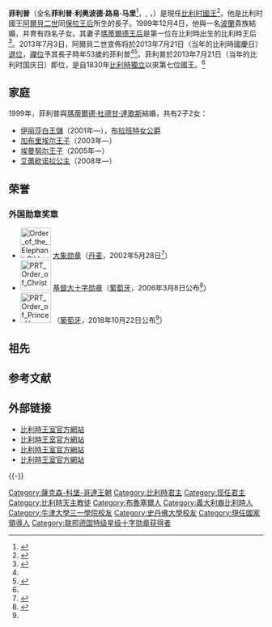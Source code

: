 {{Infobox royalty
|name        = 菲利普
|image       = Sergio Mattarella and Belgian King Philippe at Quirinale in 2021 (6) (cropped).jpg
|image_size  = 
|caption     = 2021年，菲利普國王到訪[[奎里納爾宮|奎里納爾宮]]
|succession  = [[比利时君主列表|比利时人之王]]
|reign       = 2013年7月21日-（{{age in years and days|2013|7|21|age=no}}）
|predecessor = [[阿尔贝二世_(比利时)|阿尔贝二世]]
|suc-type    = 繼承人
|successor   = [[伊莉莎白_(比利時)|布拉班特女公爵伊莉莎白]]
|reg-type    = 首相
|regent      = [[埃利奥·迪吕波|埃利奥·迪吕波]]<br>[[夏爾·米歇爾|夏爾·米歇爾]]<br>[[蘇菲·威爾梅斯|蘇菲·威爾梅斯]]<br>[[亞歷山大·德克羅|亞歷山大·德克羅]]
|title       = 
|spouse      = {{marriage|[[玛蒂尔德_(比利時王后)|玛蒂尔德王后]]|1999}}
|issue-link  = 
|issue       = [[伊莉莎白_(比利时)|布拉班特女公爵伊丽莎白王储]]<br />[[加布里埃尔王子_(比利时)|加布里埃尔王子]]<br />[[埃曼努尔王子_(比利时)|埃曼努尔王子]]<br />[[艾蕾欧诺拉_(比利时公主)|艾蕾欧诺拉公主]]
|full name   = 菲利普·利奧波德·路易·馬里<br>Philippe Léopold Louis Marie<br />Filips Leopold Lodewijk Maria
|house = [[萨克森-科堡-哥达王朝|萨克森-科堡-哥达王朝]]
|father      = [[阿尔贝二世_(比利时)|阿尔贝二世]]
|mother      = [[保拉_(比利时王后)|保拉王后]]
|birth_date  = {{Birth date and age|1960|4|15|df=y}}
|birth_place = {{BEL}}[[布鲁塞尔|布鲁塞尔]]
|death_date  =
|death_place =
|religion    = [[罗马天主教|罗马天主教]]
}}
{{Belgian Royal Family}}
'''菲利普'''（全名'''菲利普·利奥波德·路易·马里'''<ref>{{cite web | title = 比利时王储菲利普简介 | url = http://sports.china.com.cn/zhuanti/2008ay/2008-06/26/content_15894221.htm | publisher = 中国网 | date = 2008-06-26 | accessdate = 2013-12-29 | language = zh-hans | deadurl = yes | archiveurl = https://web.archive.org/web/20131230235426/http://sports.china.com.cn/zhuanti/2008ay/2008-06/26/content_15894221.htm | archivedate = 2013-12-30 }}</ref>，{{lang-fr|'''Philippe Léopold Louis Marie'''}}, {{lang-nl|'''Filip(s) Leopold Lodewijk Maria'''}}，{{bd|1960年|4月15日||}}）是現任[[比利时君主列表|比利时國王]]<ref name=apd>{{cite news | title = 比利時53歲王儲菲利普正式登基 | url = http://www.apdnews.com/news/30236.html | publisher = 亚太日报 | date = 2013-07-22 | accessdate = 2013-07-22 | language = zh-hant | deadurl = yes | archiveurl = https://web.archive.org/web/20130728054445/http://www.apdnews.com/news/30236.html | archivedate = 2013-07-28 }}</ref>。他是比利时國王[[阿爾貝二世_(比利時)|阿爾貝二世]]同[[保拉_(比利時王后)|保拉王后]]所生的長子。1999年12月4日，他與一名[[波蘭|波蘭]]貴族結婚，并育有四名子女。其妻子[[瑪蒂爾德_(比利時王后)|瑪蒂爾德王后]]是第一位在比利時出生的比利時王后<ref name=bbc>{{Cite web |url = http://www.bbc.co.uk/news/world-europe-23167525 |title = Belgium's King Albert II announces abdication |author = {{Link-en|馬修·普賴斯|Matthew Price}} |date = 2013-07-03 |publisher = [[BBC新聞|BBC新聞]] |language = en |accessdate = 2013-12-29 |quote =  |archive-date = 2021-05-08 |archive-url = https://web.archive.org/web/20210508215601/https://www.bbc.co.uk/news/world-europe-23167525 |dead-url = no }}</ref>。2013年7月3日，阿爾貝二世宣佈将於2013年7月21日（当年的比利時國慶日）[[退位|退位]]，[[禪位|禪位]]予其長子時年53歲的菲利普<ref name=bbc></ref><ref name=bbczh>{{cite news | title = 比利時國王阿爾貝二世宣佈退位 | url = http://www.bbc.co.uk/zhongwen/trad/world/2013/07/130703_belgium_king_abdication.shtml | publisher = [[BBC|BBC]]中文網 | date = 2013-07-03 | accessdate = 2013-12-29 | language = zh-hant | archive-date = 2013-07-07 | archive-url = https://web.archive.org/web/20130707233501/http://www.bbc.co.uk/zhongwen/trad/world/2013/07/130703_belgium_king_abdication.shtml | dead-url = no }}</ref>。菲利普於2013年7月21日（当年的比利时国庆日）即位，是自1830年[[比利時獨立|比利時獨立]]以來第七位國王。<ref name=apd></ref>

==家庭==
1999年，菲利普與[[瑪蒂爾德_(比利時王后)|瑪蒂爾德·杜德甘·達歌斯]]結婚，共有2子2女：
* [[伊莉莎白_(比利时)|伊丽莎白王儲]]（2001年—），[[布拉班特公爵|布拉班特女公爵]]
* [[加布里埃尔王子_(比利时)|加布里埃尔王子]]（2003年—）
* [[埃曼努尔王子_(比利时)|埃曼努尔王子]]（2005年—）
* [[艾蕾歐諾拉_(比利時公主)|艾蕾欧诺拉公主]]（2008年—）

==荣誉==
===外国勋章奖章===
* [[File:Order_of_the_Elephant_Ribbon_bar.svg|60px]] [[大象勋章|大象勋章]]（[[丹麦|丹麦]]，2002年5月28日<ref>{{da}}{{cite web |url=https://www.kongehuset.dk/monarkiet-i-danmark/ordener-og-medaljer/modtagere-af-danske-dekorationer/#oversigt-over-modtagere-af-danske-dekorationer |title=Modtagere af danske dekorationer  |publisher=Kongehuset.dk |date= |accessdate=2022-05-09 |archive-date= |archive-url= |dead-url=no }}</ref>）
* [[File:PRT_Order_of_Christ_-_Grand_Cross_BAR.svg|60px]] [[基督勋章|基督大十字勋章]]（[[葡萄牙|葡萄牙]]，2006年3月8日公布<ref name=ptorder>{{pt}}{{cite web |url=https://www.ordens.presidencia.pt/?idc=154&list=1 |title=ENTIDADES ESTRANGEIRAS AGRACIADAS COM ORDENS PORTUGUESAS |publisher=Presidência da República Portuguesa |date= |accessdate=2021-09-06 |archive-date= |archive-url= |dead-url=no }}</ref>）
* [[File:PRT_Order_of_Prince_Henry_-_Grand_Collar_BAR.png|60px]] {{link-pt|恩里克王子勋章大颈饰|Ordem do Infante D. Henrique}}（[[葡萄牙|葡萄牙]]，2018年10月22日公布<ref name='ptorder'/>）

==祖先==
{{Ahnentafel top|先祖}}<center>
{{ahnentafel-compact6
| style = font-size: 85%; 
|boxstyle_1=background-color: #ddf;
|boxstyle_2=background-color: #fdd;
|boxstyle_3=background-color: #ffc;
|boxstyle_4=background-color: #dfd;
|boxstyle_5=background-color: #9fe;
|1='''比利時國王菲利普'''
|2='''父：'''比利時國王[[阿爾貝二世_(比利時)|阿爾貝二世]]
|3='''母：'''比利時王后[[保拉_(比利時王后)|保拉]]
|4='''祖父：'''比利時國王[[利奧波德三世_(比利時)|利奧波德三世]]
|5='''祖母：'''比利時王后[[阿斯特里德王后_(比利時)|阿斯特里德]]
|6='''外祖父：'''魯弗·迪·卡拉伯里亞親王{{le|福爾科八世|Fulco Ruffo di Calabria}}
|7='''外祖母：'''親王妃路易莎·迦色利·迪·羅莎娜
|8='''曾祖父：'''比利時國王[[阿爾貝一世_(比利時)|阿爾貝一世]]
|9='''曾祖母：'''比利時王后[[巴伐利亞的伊莉莎白_(比利時王后)|伊莉莎白]]
|10='''外曾祖父：'''西約特蘭公爵[[卡爾親王_(西約特蘭公爵)|卡爾]]
|11='''外曾祖母：'''公爵夫人[[英格公主|英格]]
|12='''外曾祖父：'''魯弗·迪·卡拉伯里亞親王福爾科七世
|13='''外曾祖母：'''親王妃羅拉·莫瑟爾曼·杜·切諾伊
|14='''外曾祖父：'''奧古斯托·迦色利·迪·羅莎娜
|15='''外曾祖母：'''瑪麗亞·康蒂·里格農
|16='''高祖父：'''佛兰德伯爵[[比利时的菲利普_(1837年－1905年)|比利时的菲利普]]
|17='''高祖母：'''佛蘭德伯爵夫人[[瑪麗_(霍亨索倫-錫格馬林根)|瑪麗]]
|18='''外高祖父：'''巴伐利亞的[[巴伐利亞的卡爾·特奧多爾_(1839-1909)|卡爾·特奧多爾公爵]]
|19='''外高祖母：'''布拉干薩的[[瑪麗亞·荷塞_(布拉干薩)|瑪麗亞·荷塞公主]]
|20='''外高祖父：'''瑞典國王[[奧斯卡二世|奧斯卡二世]]
|21='''外高祖母：'''瑞典王后[[拿騷的索菲亞|索菲亞]]
|22='''外高祖父：'''丹麥國王[[弗雷德里克八世|弗雷德里克八世]]
|23='''外高祖母：'''丹麥王后[[瑞典的路易絲公主|路易絲]]
|24='''外高祖父：'''魯弗·迪·卡拉伯里亞親王福爾科六世
|25='''外高祖母：'''親王妃萊奧諾拉·加蕾蒂·迪·聖卡達多
|26='''外高祖父：'''特奧多爾·莫瑟爾曼·杜·切諾伊
|27='''外高祖母：'''伊莎貝爾·科根
|28='''外高祖父：'''卡利斯多·迦色利·迪·羅莎娜
|29='''外高祖母：'''法蘭西絲卡·科蒂·迪·西里斯
|30='''外高祖父：'''恩里科·維多爾·腓力·里格農
|31='''外高祖母：'''路易莎·佩羅恩·迪·聖馬蒂諾
}}</center>
{{ahnentafel bottom}}

== 参考文献 ==
{{Reflist|2}}

== 外部链接 ==
*[http://www.monarchie.be/en 比利時王室官方網站] {{Wayback|url=http://www.monarchie.be/en |date=20170628040817 }}{{en}}
*[http://www.monarchie.be/fr 比利時王室官方網站] {{Wayback|url=http://www.monarchie.be/fr |date=20140109011008 }}{{fr}}
*[http://www.monarchie.be/nl 比利時王室官方網站] {{Wayback|url=http://www.monarchie.be/nl |date=20210429011235 }}{{nl}}
*[http://www.monarchie.be/de 比利時王室官方網站] {{Wayback|url=http://www.monarchie.be/de |date=20210504115424 }}{{de}}
{{Commonscat|Philippe of Belgium}}

{{-}}
{{start box}}
{{s-hou|[[萨克森-科堡-哥达王朝|萨克森-科堡-哥达王朝]]|1960年|4月15日}}
{{s-before|[[阿尔贝二世_(比利时)|阿尔贝二世]]}}
{{s-title|[[比利时君主列表|比利时人之王]]<br>2013年7月21日起在位}}
{{s-inc}}
{{end box}}
{{Current sovereigns}}
{{比利時君主}}
{{歐盟成員國國家元首}}
{{Authority control}}

{{DEFAULTSORT: Philippe}}
[[Category:薩克森-科堡-哥達王朝|Category:薩克森-科堡-哥達王朝]]
[[Category:比利時君主|Category:比利時君主]]
[[Category:现任君主|Category:现任君主]]
[[Category:比利時天主教徒|Category:比利時天主教徒]]
[[Category:布魯塞爾人|Category:布魯塞爾人]]
[[Category:義大利裔比利時人|Category:義大利裔比利時人]]
[[Category:牛津大學三一學院校友|Category:牛津大學三一學院校友]]
[[Category:史丹佛大學校友|Category:史丹佛大學校友]]
[[Category:現任國家領導人|Category:現任國家領導人]]
[[Category:联邦德国特级星级十字勋章获得者|Category:联邦德国特级星级十字勋章获得者]]